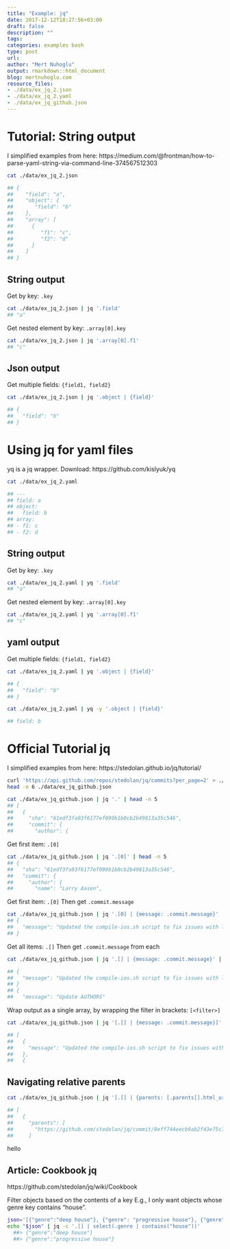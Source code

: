 ```yaml
---
title: "Example: jq"
date: 2017-12-12T18:27:56+03:00 
draft: false
description: ""
tags:
categories: examples bash
type: post
url:
author: "Mert Nuhoglu"
output: rmarkdown::html_document
blog: mertnuhoglu.com
resource_files:
- ./data/ex_jq_2.json
- ./data/ex_jq_2.yaml
- ./data/ex_jq_github.json
---
```


# Tutorial: String output

I simplified examples from here: https://medium.com/@frontman/how-to-parse-yaml-string-via-command-line-374567512303

``` bash
cat ./data/ex_jq_2.json

## {
##    "field": "a",
##    "object": {
##       "field": "b"
##    },
##    "array": [
##      {
##         "f1": "c",
##         "f2": "d"
##      }
##    ]
## }
```

## String output

Get by key: `.key`

``` bash
cat ./data/ex_jq_2.json | jq '.field'
## "a"
```

Get nested element by key: `.array[0].key`

``` bash
cat ./data/ex_jq_2.json | jq '.array[0].f1'
## "c"
```

## Json output

Get multiple fields: `{field1, field2}`

``` bash
cat ./data/ex_jq_2.json | jq '.object | {field}'

## {
##   "field": "b"
## }
```

# Using jq for yaml files

yq is a jq wrapper. Download: https://github.com/kislyuk/yq

``` bash
cat ./data/ex_jq_2.yaml

## ---
## field: a
## object:
##   field: b
## array:
## - f1: c
## - f2: d
```

## String output

Get by key: `.key`

``` bash
cat ./data/ex_jq_2.yaml | yq '.field'
## "a"
```

Get nested element by key: `.array[0].key`

``` bash
cat ./data/ex_jq_2.yaml | yq '.array[0].f1'
## "c"
```

## yaml output

Get multiple fields: `{field1, field2}`

``` bash
cat ./data/ex_jq_2.yaml | yq '.object | {field}'

## {
##   "field": "b"
## }
```

``` bash
cat ./data/ex_jq_2.yaml | yq -y '.object | {field}'

## field: b
```

# Official Tutorial jq

I simplified examples from here: https://stedolan.github.io/jq/tutorial/

``` bash
curl 'https://api.github.com/repos/stedolan/jq/commits?per_page=2' > ./data/ex_jq_github.json
head -n 6 ./data/ex_jq_github.json
```

``` bash
cat ./data/ex_jq_github.json | jq '.' | head -n 5
## [
##   {
##     "sha": "61edf3fa93f6177ef099b1b0cb2b49813a35c546",
##     "commit": {
##       "author": {
```

Get first item: `.[0]`

``` bash
cat ./data/ex_jq_github.json | jq '.[0]' | head -n 5
## {
##   "sha": "61edf3fa93f6177ef099b1b0cb2b49813a35c546",
##   "commit": {
##     "author": {
##       "name": "Larry Aasen",
```

Get first item: `.[0]`
Then get `.commit.message`

``` bash
cat ./data/ex_jq_github.json | jq '.[0] | {message: .commit.message}' | head -n 5
## {
##   "message": "Updated the compile-ios.sh script to fix issues with local oniguruma path."
## }
```

Get all items: `.[]`
Then get `.commit.message` from each

``` bash
cat ./data/ex_jq_github.json | jq '.[] | {message: .commit.message}' | head -n 5

## {
##   "message": "Updated the compile-ios.sh script to fix issues with local oniguruma path."
## }
## {
##   "message": "Update AUTHORS"
```

Wrap output as a single array, by wrapping the filter in brackets: `[<filter>]`

``` bash
cat ./data/ex_jq_github.json | jq '[.[] | {message: .commit.message}]' | head -n 5

## [
##   {
##     "message": "Updated the compile-ios.sh script to fix issues with local oniguruma path."
##   },
##   {
```

## Navigating relative parents

``` bash
cat ./data/ex_jq_github.json | jq '[.[] | {parents: [.parents[].html_url]}]' | head -n 5

## [
##   {
##     "parents": [
##       "https://github.com/stedolan/jq/commit/8eff744eecb9ab2f43e75c70030bc9985bac18b2"
##     ]
```

hello

## Article: Cookbook jq

https://github.com/stedolan/jq/wiki/Cookbook

Filter objects based on the contents of a key
E.g., I only want objects whose genre key contains "house".

``` bash
json='[{"genre":"deep house"}, {"genre": "progressive house"}, {"genre": "dubstep"}]'
echo "$json" | jq -c '.[] | select(.genre | contains("house"))'
  ##> {"genre":"deep house"}
  ##> {"genre":"progressive house"}
``` 


